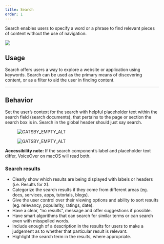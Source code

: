 ```yaml
---
title: Search
order: 1
---
```


<PageContent componentName="search" type="design">

<LeadParagraph>
  Search enables users to specify a word or a phrase to find relevant pieces of
  content without the use of navigation.
</LeadParagraph>

![ ](../../images/inputs/search-intro-image.png)

## Usage

Search offers users a way to explore a website or application using keywords. Search can be used as the primary means of discovering content, or as a filter to aid the user in finding content.

---

## Behavior

Set the user’s context for the search with helpful placeholder text within the search field (search documents), that pertains to the page or section the search box is in. Search in the global header should just say search.

<div className="two-col">
  <div className="row">
    <div className="col col-1">
      <figure>
        <img
          src="../../images/inputs/header-search.png"
          alt="GATSBY_EMPTY_ALT"
        />
      </figure>
    </div>
    <div className="col col-2">
      <figure>
        <img
          src="../../images/inputs/inline-search.png"
          alt="GATSBY_EMPTY_ALT"
        />
      </figure>
    </div>
  </div>
</div>

**Accessibility note:** If the search component’s label and placeholder text differ, VoiceOver on macOS will read both.

### Search results

- Clearly show which results are being displayed with labels or headers (i.e. Results for X).
- Categorize the search results if they come from different areas (eg. docs, services, apps, tutorials, blogs).
- Give the user control over their viewing options and ability to sort results (eg. relevancy, popularity, ratings, date).
- Have a clear, “no results”, message and offer suggestions if possible.
- Have smart algorithms that can search for similar terms or can search even with misspelled words.
- Include enough of a description in the results for users to make a judgement as to whether that particular result is relevant.
- Highlight the search term in the results, where appropriate.

<span className="horizontal-spacer"></span>

</PageContent>
